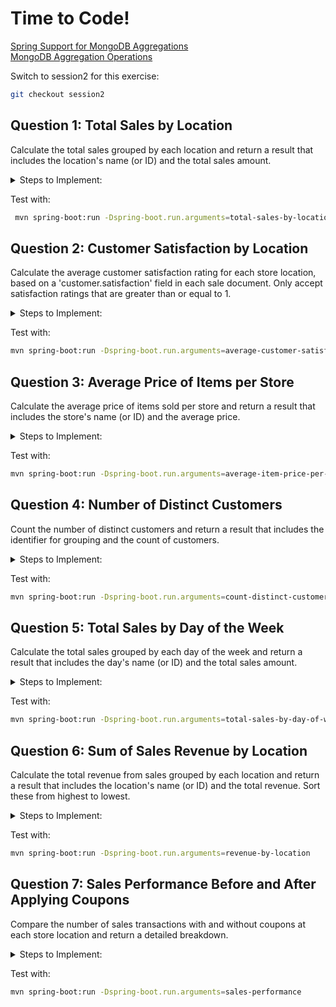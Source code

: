 # Time to Code!
[Spring Support for MongoDB Aggregations](https://docs.spring.io/spring-data/mongodb/reference/mongodb/aggregation-framework.html)  
[MongoDB Aggregation Operations](https://www.mongodb.com/docs/manual/aggregation/?utm_campaign=devrel&utm_source=workshop&utm_term=devrel.springio.workshop.java)

Switch to session2 for this exercise:
```bash
git checkout session2
```

## Question 1: Total Sales by Location
Calculate the total sales grouped by each location and return a result that includes the location's name (or ID) and the total sales amount.

<details>
<summary>Steps to Implement:</summary>
<div>
1. **GroupOperation:** Group by storeLocation and count the total sales.
2. **Aggregation:** Combine the group operation into an aggregation.
3. **Execution:** Execute the aggregation and return the results.
</div>
</details>

Test with:
```bash
 mvn spring-boot:run -Dspring-boot.run.arguments=total-sales-by-location
```

## Question 2: Customer Satisfaction by Location
Calculate the average customer satisfaction rating for each store location, based on a 'customer.satisfaction' field in each sale document. Only accept satisfaction ratings that are greater than or equal to 1.

<details>
<summary>Steps to Implement:</summary>
<div>
1. **MatchOperation:** Filter documents with customer.satisfaction greater than or equal to 1.
2. **GroupOperation:** Group by storeLocation and calculate the average satisfaction.
3. **ProjectionOperation:** Project the results to format the output.
4. **Aggregation:** Combine the operations into an aggregation.
5. **Execution:** Execute the aggregation and return the results.
</div>
</details>

Test with:
```bash
mvn spring-boot:run -Dspring-boot.run.arguments=average-customer-satisfaction
```

## Question 3: Average Price of Items per Store
Calculate the average price of items sold per store and return a result that includes the store's name (or ID) and the average price.

<details>
<summary>Steps to Implement:</summary>
<div>
1. **UnwindOperation:** Unwind the items array to process each item separately.
2. **GroupOperation:** Group by storeLocation and calculate the average price of items.
3. **Aggregation:** Combine the operations into an aggregation.
4. **Execution:** Execute the aggregation and return the results.
</div>
</details>

Test with:
```bash
mvn spring-boot:run -Dspring-boot.run.arguments=average-item-price-per-store
```

## Question 4: Number of Distinct Customers
Count the number of distinct customers and return a result that includes the identifier for grouping and the count of customers.

<details>
<summary>Steps to Implement:</summary>
<div>
1. **GroupOperation:** Group by storeLocation and collect unique customers using addToSet.
2. **ProjectionOperation:** Project the size of the unique customers set.
3. **Aggregation:** Combine the operations into an aggregation.
4. **Execution:** Execute the aggregation and return the results.
</div>
</details>

Test with:
```bash
mvn spring-boot:run -Dspring-boot.run.arguments=count-distinct-customers
```

## Question 5: Total Sales by Day of the Week
Calculate the total sales grouped by each day of the week and return a result that includes the day's name (or ID) and the total sales amount.

<details>
<summary>Steps to Implement:</summary>
<div>
1. **ProjectionOperation:** Project the day of the week from the saleDate.
2. **GroupOperation:** Group by dayOfWeek and count the total sales.
3. **Aggregation:** Combine the operations into an aggregation.
4. **Execution:** Execute the aggregation and return the results.
</div>
</details>

Test with:
```bash
mvn spring-boot:run -Dspring-boot.run.arguments=total-sales-by-day-of-week
```

## Question 6: Sum of Sales Revenue by Location
Calculate the total revenue from sales grouped by each location and return a result that includes the location's name (or ID) and the total revenue. Sort these from highest to lowest.

<details>
<summary>Steps to Implement:</summary>
<div>
1. **UnwindOperation:** Unwind the items array to process each item separately.
2. **ProjectionOperation:** Calculate the total revenue for each item.
3. **GroupOperation:** Group by storeLocation and sum the total revenue.
4. **ProjectionOperation:** Project the final results.
5. **SortOperation:** Sort the results by total revenue in descending order.
6. **Aggregation:** Combine the operations into an aggregation.
7. **Execution:** Execute the aggregation and return the results.
</div>
</details>

Test with:
```bash
mvn spring-boot:run -Dspring-boot.run.arguments=revenue-by-location
```

## Question 7: Sales Performance Before and After Applying Coupons
Compare the number of sales transactions with and without coupons at each store location and return a detailed breakdown.

<details>
<summary>Steps to Implement:</summary>
<div>
1. **GroupOperation:** Group by storeLocation and count the sales with and without coupons using conditional operators.
2. **ProjectionOperation:** Project the results to format the output.
3. **Aggregation:** Combine the operations into an aggregation.
4. **Execution:** Execute the aggregation and return the results.
</div>
</details>

Test with:
```bash
mvn spring-boot:run -Dspring-boot.run.arguments=sales-performance
```